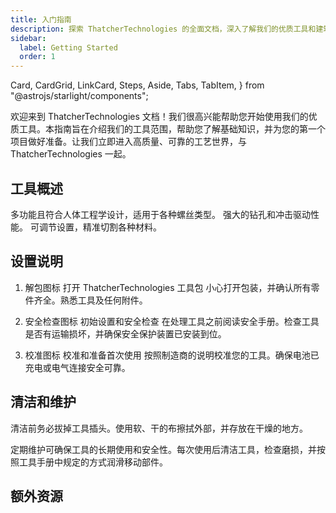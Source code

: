 ```yaml
---
title: 入门指南
description: 探索 ThatcherTechnologies 的全面文档，深入了解我们的优质工具和建筑服务。
sidebar:
  label: Getting Started
  order: 1
---
```


  Card,
  CardGrid,
  LinkCard,
  Steps,
  Aside,
  Tabs,
  TabItem,
} from "@astrojs/starlight/components";

欢迎来到 ThatcherTechnologies 文档！我们很高兴能帮助您开始使用我们的优质工具。本指南旨在介绍我们的工具范围，帮助您了解基础知识，并为您的第一个项目做好准备。让我们立即进入高质量、可靠的工艺世界，与 ThatcherTechnologies 一起。

## 工具概述

<CardGrid>
  <Card title="螺丝刀套装" icon="seti:config">
    多功能且符合人体工程学设计，适用于各种螺丝类型。
    <LinkCard title="了解更多 " href="zh-cn/guides/getting-started" />
  </Card>
  <Card title="电钻锤" icon="seti:pipeline">
    强大的钻孔和冲击驱动性能。
    <LinkCard title="了解更多 " href="zh-cn/guides/getting-started" />
  </Card>
  <Card title="电动锯" icon="seti:crystal">
    可调节设置，精准切割各种材料。
    <LinkCard title="了解更多 " href="zh-cn/guides/getting-started" />
  </Card>
</CardGrid>

## 设置说明

<Steps>

1. 解包图标 打开 ThatcherTechnologies 工具包
   小心打开包装，并确认所有零件齐全。熟悉工具及任何附件。

2. 安全检查图标 初始设置和安全检查
   在处理工具之前阅读安全手册。检查工具是否有运输损坏，并确保安全保护装置已安装到位。

3. 校准图标 校准和准备首次使用
   按照制造商的说明校准您的工具。确保电池已充电或电气连接安全可靠。

</Steps>


## 清洁和维护

<Aside type="tip">
  清洁前务必拔掉工具插头。使用软、干的布擦拭外部，并存放在干燥的地方。
</Aside>

定期维护可确保工具的长期使用和安全性。每次使用后清洁工具，检查磨损，并按照工具手册中规定的方式润滑移动部件。

## 额外资源

<LinkCard
  title="深入教程"
  description="深入了解如何使用我们的工具，由专家提供教程。"
  href="zh-cn/guides/getting-started"
/>

<LinkCard
  title="视频演示"
  description="视觉指南，帮助您充分利用我们的工具。"
  href="zh-cn/guides/getting-started"
/>

<LinkCard
  title="保修信息"
  description="了解您的保修范围，以及如何提出索赔。"
  href="zh-cn/guides/getting-started"
/>
